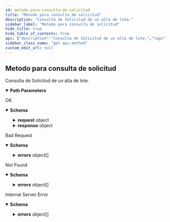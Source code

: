 ```yaml
---
id: metodo-para-consulta-de-solicitud
title: "Metodo para consulta de solicitud"
description: "Consulta de Solicitud de un alta de lote."
sidebar_label: "Metodo para consulta de solicitud"
hide_title: true
hide_table_of_contents: true
api: {"description":"Consulta de Solicitud de un alta de lote.","tags":["Endpoints Publicos"],"parameters":[{"description":"idtransaccion","name":"idtransaccion","in":"path","required":true,"schema":{"type":"integer"}}],"responses":{"200":{"description":"OK","content":{"application/json":{"schema":{"type":"object","properties":{"estado":{"type":"string"},"fechaCreacion":{"type":"string"},"fechaModificacion":{"type":"string"},"razon":{"type":"string"},"request":{"type":"object","required":["almacen","detalleDeLote","instancia"],"properties":{"almacen":{"type":"string"},"detalleDeLote":{"type":"object","required":["articulo","estadoLote","loteCaja","loteSecundario","propietario","trazable"],"properties":{"articulo":{"type":"string"},"consumoAntesDe":{"type":"string"},"entregaAntesDe":{"type":"string"},"estadoDeUbicacionLote":{"type":"string"},"estadoLote":{"type":"string"},"fechaFabricacion":{"type":"string"},"fechaVencimiento":{"type":"string"},"loteCaja":{"type":"string"},"loteSecundario":{"type":"string"},"paquete":{"type":"string"},"propietario":{"type":"string"},"trazable":{"type":"integer"},"vidaUtil":{"type":"integer"},"zonaConsumo":{"type":"string"}}},"instancia":{"type":"string"}}},"response":{"type":"object","properties":{"idTransaccion":{"type":"integer"}}}}}}}},"400":{"description":"Bad Request","content":{"application/json":{"schema":{"type":"object","properties":{"detail":{"type":"string"},"errors":{"type":"array","items":{"type":"object","properties":{"field":{"type":"string"},"message":{"type":"string"}}}},"status":{"type":"integer"},"title":{"type":"string"},"type":{"type":"string"}}}}}},"404":{"description":"Not Found","content":{"application/json":{"schema":{"type":"object","properties":{"detail":{"type":"string"},"errors":{"type":"array","items":{"type":"object","properties":{"field":{"type":"string"},"message":{"type":"string"}}}},"status":{"type":"integer"},"title":{"type":"string"},"type":{"type":"string"}}}}}},"500":{"description":"Internal Server Error","content":{"application/json":{"schema":{"type":"object","properties":{"detail":{"type":"string"},"errors":{"type":"array","items":{"type":"object","properties":{"field":{"type":"string"},"message":{"type":"string"}}}},"status":{"type":"integer"},"title":{"type":"string"},"type":{"type":"string"}}}}}}},"method":"get","path":"/almacenes/lotes/{idtransaccion}","info":{"description":"","title":"","contact":{},"version":""},"postman":{"name":"Metodo para consulta de solicitud","description":{"content":"Consulta de Solicitud de un alta de lote.","type":"text/plain"},"url":{"path":["almacenes","lotes",":idtransaccion"],"host":["{{baseUrl}}"],"query":[],"variable":[{"disabled":false,"description":{"content":"(Required) idtransaccion","type":"text/plain"},"type":"any","value":"","key":"idtransaccion"}]},"header":[{"key":"Accept","value":"application/json"}],"method":"GET"}}
sidebar_class_name: "get api-method"
custom_edit_url: null
---
```



## Metodo para consulta de solicitud



Consulta de Solicitud de un alta de lote.

<details style={{"marginBottom":"1rem"}} data-collapsed={false} open={true}><summary style={{}}><strong>Path Parameters</strong></summary><div><ul><ParamsItem className={"paramsItem"} param={{"description":"idtransaccion","name":"idtransaccion","in":"path","required":true,"schema":{"type":"integer"}}}></ParamsItem></ul></div></details><div><ApiTabs><TabItem label={"200"} value={"200"}><div>

OK

</div><div><MimeTabs schemaType={"response"}><TabItem label={"application/json"} value={"application/json"}><SchemaTabs><TabItem label={"Schema"} value={"Schema"}><details style={{}} data-collapsed={false} open={true}><summary style={{"textAlign":"left"}}><strong>Schema</strong></summary><div style={{"textAlign":"left","marginLeft":"1rem"}}></div><ul style={{"marginLeft":"1rem"}}><SchemaItem collapsible={false} name={"estado"} required={false} schemaName={"string"} qualifierMessage={undefined} schema={{"type":"string"}}></SchemaItem><SchemaItem collapsible={false} name={"fechaCreacion"} required={false} schemaName={"string"} qualifierMessage={undefined} schema={{"type":"string"}}></SchemaItem><SchemaItem collapsible={false} name={"fechaModificacion"} required={false} schemaName={"string"} qualifierMessage={undefined} schema={{"type":"string"}}></SchemaItem><SchemaItem collapsible={false} name={"razon"} required={false} schemaName={"string"} qualifierMessage={undefined} schema={{"type":"string"}}></SchemaItem><SchemaItem collapsible={true} className={"schemaItem"}><details style={{}}><summary style={{}}><strong>request</strong><span style={{"opacity":"0.6"}}> object</span></summary><div style={{"marginLeft":"1rem"}}><SchemaItem collapsible={false} name={"almacen"} required={true} schemaName={"string"} qualifierMessage={undefined} schema={{"type":"string"}}></SchemaItem><SchemaItem collapsible={true} className={"schemaItem"}><details style={{}}><summary style={{}}><strong>detalleDeLote</strong><span style={{"opacity":"0.6"}}> object</span><strong style={{"fontSize":"var(--ifm-code-font-size)","color":"var(--openapi-required)"}}> required</strong></summary><div style={{"marginLeft":"1rem"}}><SchemaItem collapsible={false} name={"articulo"} required={true} schemaName={"string"} qualifierMessage={undefined} schema={{"type":"string"}}></SchemaItem><SchemaItem collapsible={false} name={"consumoAntesDe"} required={false} schemaName={"string"} qualifierMessage={undefined} schema={{"type":"string"}}></SchemaItem><SchemaItem collapsible={false} name={"entregaAntesDe"} required={false} schemaName={"string"} qualifierMessage={undefined} schema={{"type":"string"}}></SchemaItem><SchemaItem collapsible={false} name={"estadoDeUbicacionLote"} required={false} schemaName={"string"} qualifierMessage={undefined} schema={{"type":"string"}}></SchemaItem><SchemaItem collapsible={false} name={"estadoLote"} required={true} schemaName={"string"} qualifierMessage={undefined} schema={{"type":"string"}}></SchemaItem><SchemaItem collapsible={false} name={"fechaFabricacion"} required={false} schemaName={"string"} qualifierMessage={undefined} schema={{"type":"string"}}></SchemaItem><SchemaItem collapsible={false} name={"fechaVencimiento"} required={false} schemaName={"string"} qualifierMessage={undefined} schema={{"type":"string"}}></SchemaItem><SchemaItem collapsible={false} name={"loteCaja"} required={true} schemaName={"string"} qualifierMessage={undefined} schema={{"type":"string"}}></SchemaItem><SchemaItem collapsible={false} name={"loteSecundario"} required={true} schemaName={"string"} qualifierMessage={undefined} schema={{"type":"string"}}></SchemaItem><SchemaItem collapsible={false} name={"paquete"} required={false} schemaName={"string"} qualifierMessage={undefined} schema={{"type":"string"}}></SchemaItem><SchemaItem collapsible={false} name={"propietario"} required={true} schemaName={"string"} qualifierMessage={undefined} schema={{"type":"string"}}></SchemaItem><SchemaItem collapsible={false} name={"trazable"} required={true} schemaName={"integer"} qualifierMessage={undefined} schema={{"type":"integer"}}></SchemaItem><SchemaItem collapsible={false} name={"vidaUtil"} required={false} schemaName={"integer"} qualifierMessage={undefined} schema={{"type":"integer"}}></SchemaItem><SchemaItem collapsible={false} name={"zonaConsumo"} required={false} schemaName={"string"} qualifierMessage={undefined} schema={{"type":"string"}}></SchemaItem></div></details></SchemaItem><SchemaItem collapsible={false} name={"instancia"} required={true} schemaName={"string"} qualifierMessage={undefined} schema={{"type":"string"}}></SchemaItem></div></details></SchemaItem><SchemaItem collapsible={true} className={"schemaItem"}><details style={{}}><summary style={{}}><strong>response</strong><span style={{"opacity":"0.6"}}> object</span></summary><div style={{"marginLeft":"1rem"}}><SchemaItem collapsible={false} name={"idTransaccion"} required={false} schemaName={"integer"} qualifierMessage={undefined} schema={{"type":"integer"}}></SchemaItem></div></details></SchemaItem></ul></details></TabItem><TabItem label={"Example (from schema)"} value={"Example (from schema)"}><ResponseSamples responseExample={"{\n  \"estado\": \"string\",\n  \"fechaCreacion\": \"string\",\n  \"fechaModificacion\": \"string\",\n  \"razon\": \"string\",\n  \"request\": {\n    \"almacen\": \"string\",\n    \"detalleDeLote\": {\n      \"articulo\": \"string\",\n      \"consumoAntesDe\": \"string\",\n      \"entregaAntesDe\": \"string\",\n      \"estadoDeUbicacionLote\": \"string\",\n      \"estadoLote\": \"string\",\n      \"fechaFabricacion\": \"string\",\n      \"fechaVencimiento\": \"string\",\n      \"loteCaja\": \"string\",\n      \"loteSecundario\": \"string\",\n      \"paquete\": \"string\",\n      \"propietario\": \"string\",\n      \"trazable\": 0,\n      \"vidaUtil\": 0,\n      \"zonaConsumo\": \"string\"\n    },\n    \"instancia\": \"string\"\n  },\n  \"response\": {\n    \"idTransaccion\": 0\n  }\n}"} language={"json"}></ResponseSamples></TabItem></SchemaTabs></TabItem></MimeTabs></div></TabItem><TabItem label={"400"} value={"400"}><div>

Bad Request

</div><div><MimeTabs schemaType={"response"}><TabItem label={"application/json"} value={"application/json"}><SchemaTabs><TabItem label={"Schema"} value={"Schema"}><details style={{}} data-collapsed={false} open={true}><summary style={{"textAlign":"left"}}><strong>Schema</strong></summary><div style={{"textAlign":"left","marginLeft":"1rem"}}></div><ul style={{"marginLeft":"1rem"}}><SchemaItem collapsible={false} name={"detail"} required={false} schemaName={"string"} qualifierMessage={undefined} schema={{"type":"string"}}></SchemaItem><SchemaItem collapsible={true} className={"schemaItem"}><details style={{}}><summary style={{}}><strong>errors</strong><span style={{"opacity":"0.6"}}> object[]</span></summary><div style={{"marginLeft":"1rem"}}><li><div style={{"fontSize":"var(--ifm-code-font-size)","opacity":"0.6","marginLeft":"-.5rem","paddingBottom":".5rem"}}>Array [</div></li><SchemaItem collapsible={false} name={"field"} required={false} schemaName={"string"} qualifierMessage={undefined} schema={{"type":"string"}}></SchemaItem><SchemaItem collapsible={false} name={"message"} required={false} schemaName={"string"} qualifierMessage={undefined} schema={{"type":"string"}}></SchemaItem><li><div style={{"fontSize":"var(--ifm-code-font-size)","opacity":"0.6","marginLeft":"-.5rem"}}>]</div></li></div></details></SchemaItem><SchemaItem collapsible={false} name={"status"} required={false} schemaName={"integer"} qualifierMessage={undefined} schema={{"type":"integer"}}></SchemaItem><SchemaItem collapsible={false} name={"title"} required={false} schemaName={"string"} qualifierMessage={undefined} schema={{"type":"string"}}></SchemaItem><SchemaItem collapsible={false} name={"type"} required={false} schemaName={"string"} qualifierMessage={undefined} schema={{"type":"string"}}></SchemaItem></ul></details></TabItem><TabItem label={"Example (from schema)"} value={"Example (from schema)"}><ResponseSamples responseExample={"{\n  \"detail\": \"string\",\n  \"errors\": [\n    {\n      \"field\": \"string\",\n      \"message\": \"string\"\n    }\n  ],\n  \"status\": 0,\n  \"title\": \"string\",\n  \"type\": \"string\"\n}"} language={"json"}></ResponseSamples></TabItem></SchemaTabs></TabItem></MimeTabs></div></TabItem><TabItem label={"404"} value={"404"}><div>

Not Found

</div><div><MimeTabs schemaType={"response"}><TabItem label={"application/json"} value={"application/json"}><SchemaTabs><TabItem label={"Schema"} value={"Schema"}><details style={{}} data-collapsed={false} open={true}><summary style={{"textAlign":"left"}}><strong>Schema</strong></summary><div style={{"textAlign":"left","marginLeft":"1rem"}}></div><ul style={{"marginLeft":"1rem"}}><SchemaItem collapsible={false} name={"detail"} required={false} schemaName={"string"} qualifierMessage={undefined} schema={{"type":"string"}}></SchemaItem><SchemaItem collapsible={true} className={"schemaItem"}><details style={{}}><summary style={{}}><strong>errors</strong><span style={{"opacity":"0.6"}}> object[]</span></summary><div style={{"marginLeft":"1rem"}}><li><div style={{"fontSize":"var(--ifm-code-font-size)","opacity":"0.6","marginLeft":"-.5rem","paddingBottom":".5rem"}}>Array [</div></li><SchemaItem collapsible={false} name={"field"} required={false} schemaName={"string"} qualifierMessage={undefined} schema={{"type":"string"}}></SchemaItem><SchemaItem collapsible={false} name={"message"} required={false} schemaName={"string"} qualifierMessage={undefined} schema={{"type":"string"}}></SchemaItem><li><div style={{"fontSize":"var(--ifm-code-font-size)","opacity":"0.6","marginLeft":"-.5rem"}}>]</div></li></div></details></SchemaItem><SchemaItem collapsible={false} name={"status"} required={false} schemaName={"integer"} qualifierMessage={undefined} schema={{"type":"integer"}}></SchemaItem><SchemaItem collapsible={false} name={"title"} required={false} schemaName={"string"} qualifierMessage={undefined} schema={{"type":"string"}}></SchemaItem><SchemaItem collapsible={false} name={"type"} required={false} schemaName={"string"} qualifierMessage={undefined} schema={{"type":"string"}}></SchemaItem></ul></details></TabItem><TabItem label={"Example (from schema)"} value={"Example (from schema)"}><ResponseSamples responseExample={"{\n  \"detail\": \"string\",\n  \"errors\": [\n    {\n      \"field\": \"string\",\n      \"message\": \"string\"\n    }\n  ],\n  \"status\": 0,\n  \"title\": \"string\",\n  \"type\": \"string\"\n}"} language={"json"}></ResponseSamples></TabItem></SchemaTabs></TabItem></MimeTabs></div></TabItem><TabItem label={"500"} value={"500"}><div>

Internal Server Error

</div><div><MimeTabs schemaType={"response"}><TabItem label={"application/json"} value={"application/json"}><SchemaTabs><TabItem label={"Schema"} value={"Schema"}><details style={{}} data-collapsed={false} open={true}><summary style={{"textAlign":"left"}}><strong>Schema</strong></summary><div style={{"textAlign":"left","marginLeft":"1rem"}}></div><ul style={{"marginLeft":"1rem"}}><SchemaItem collapsible={false} name={"detail"} required={false} schemaName={"string"} qualifierMessage={undefined} schema={{"type":"string"}}></SchemaItem><SchemaItem collapsible={true} className={"schemaItem"}><details style={{}}><summary style={{}}><strong>errors</strong><span style={{"opacity":"0.6"}}> object[]</span></summary><div style={{"marginLeft":"1rem"}}><li><div style={{"fontSize":"var(--ifm-code-font-size)","opacity":"0.6","marginLeft":"-.5rem","paddingBottom":".5rem"}}>Array [</div></li><SchemaItem collapsible={false} name={"field"} required={false} schemaName={"string"} qualifierMessage={undefined} schema={{"type":"string"}}></SchemaItem><SchemaItem collapsible={false} name={"message"} required={false} schemaName={"string"} qualifierMessage={undefined} schema={{"type":"string"}}></SchemaItem><li><div style={{"fontSize":"var(--ifm-code-font-size)","opacity":"0.6","marginLeft":"-.5rem"}}>]</div></li></div></details></SchemaItem><SchemaItem collapsible={false} name={"status"} required={false} schemaName={"integer"} qualifierMessage={undefined} schema={{"type":"integer"}}></SchemaItem><SchemaItem collapsible={false} name={"title"} required={false} schemaName={"string"} qualifierMessage={undefined} schema={{"type":"string"}}></SchemaItem><SchemaItem collapsible={false} name={"type"} required={false} schemaName={"string"} qualifierMessage={undefined} schema={{"type":"string"}}></SchemaItem></ul></details></TabItem><TabItem label={"Example (from schema)"} value={"Example (from schema)"}><ResponseSamples responseExample={"{\n  \"detail\": \"string\",\n  \"errors\": [\n    {\n      \"field\": \"string\",\n      \"message\": \"string\"\n    }\n  ],\n  \"status\": 0,\n  \"title\": \"string\",\n  \"type\": \"string\"\n}"} language={"json"}></ResponseSamples></TabItem></SchemaTabs></TabItem></MimeTabs></div></TabItem></ApiTabs></div>
      